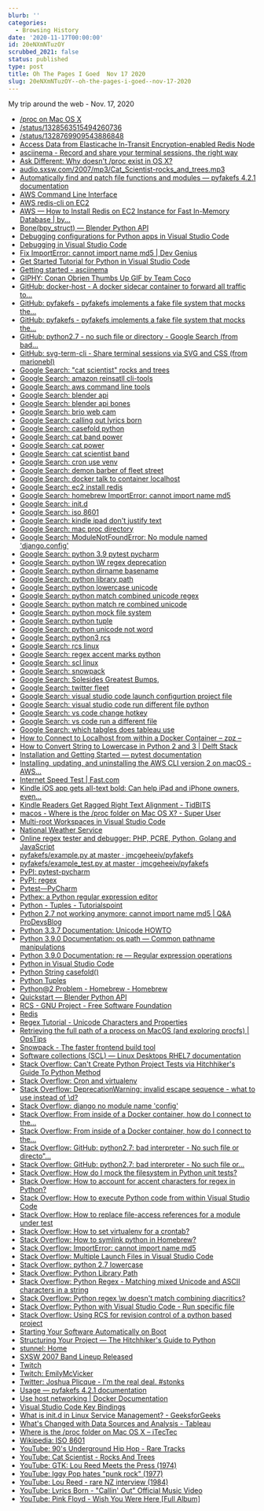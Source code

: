 ```yaml
---
blurb: ''
categories:
  - Browsing History
date: '2020-11-17T00:00:00'
id: 20eNXmNTuzOY
scrubbed_2021: false
status: published
type: post
title: Oh The Pages I Goed  Nov 17 2020
slug: 20eNXmNTuzOY--oh-the-pages-i-goed--nov-17-2020
---
```


My trip around the web - Nov. 17, 2020

- [/proc on Mac OS X](http://web.archive.org/web/20200103161748/http://osxbook.com/book/bonus/ancient/procfs/)
- [/status/1328563515494260736](https://twitter.com/statefulwidget/status/1328563515494260736)
- [/status/1328769909543886848](https://twitter.com/GoHard_EveryDay/status/1328769909543886848)
- [Access Data from Elasticache In-Transit Encryption-enabled Redis Node](https://aws.amazon.com/premiumsupport/knowledge-center/elasticache-connect-redis-node/)
- [asciinema - Record and share your terminal sessions, the right way](https://asciinema.org/)
- [Ask Different: Why doesn't /proc exist in OS X?](https://apple.stackexchange.com/questions/119124/why-doesnt-proc-exist-in-os-x)
- [‎audio.sxsw.com/2007/mp3/Cat_Scientist-rocks_and_trees.mp3](http://audio.sxsw.com/2007/mp3/Cat_Scientist-rocks_and_trees.mp3)
- [Automatically find and patch file functions and modules — pyfakefs 4.2.1 documentation](http://jmcgeheeiv.github.io/pyfakefs/release/autopatch.html#auto-patch)
- [AWS Command Line Interface](https://aws.amazon.com/cli/)
- [AWS redis-cli on EC2](https://gist.github.com/todgru/14768fb2d8a82ab3f436)
- [AWS — How to Install Redis on EC2 Instance for Fast In-Memory Database | by...](https://shawn-shi.medium.com/how-to-install-redis-on-ec2-server-for-fast-in-memory-database-f30c3ef8c35e)
- [Bone(bpy_struct) — Blender Python API](https://docs.blender.org/api/current/bpy.types.Bone.html#bpy.types.Bone)
- [Debugging configurations for Python apps in Visual Studio Code](https://code.visualstudio.com/docs/python/debugging)
- [Debugging in Visual Studio Code](https://code.visualstudio.com/Docs/editor/debugging)
- [Fix ImportError: cannot import name md5 | Dev Genius](https://medium.com/dev-genius/how-to-fix-md5-importerror-with-python-2-and-pip-cfe389dc24eb)
- [Get Started Tutorial for Python in Visual Studio Code](https://code.visualstudio.com/docs/python/python-tutorial)
- [Getting started - asciinema](https://asciinema.org/docs/getting-started)
- [GIPHY: Conan Obrien Thumbs Up GIF by Team Coco](https://giphy.com/gifs/teamcoco-QKkqVCZrRCc7BuhTeQ)
- [GitHub: docker-host - A docker sidecar container to forward all traffic to...](https://github.com/qoomon/docker-host)
- [GitHub: pyfakefs - pyfakefs implements a fake file system that mocks the...](https://github.com/jmcgeheeiv/pyfakefs)
- [GitHub: pyfakefs - pyfakefs implements a fake file system that mocks the...](https://github.com/jmcgeheeiv/pyfakefs/)
- [GitHub: python2.7 - no such file or directory - Google Search (from bad...](https://www.google.com/search?client=safari&rls=en&q=bad+interpreter:+/usr/local/opt/python@2/bin/python2.7:+no+such+file+or+directory&ie=UTF-8&oe=UTF-8)
- [GitHub: svg-term-cli - Share terminal sessions via SVG and CSS (from marionebl)](https://github.com/marionebl/svg-term-cli)
- [Google Search: "cat scientist" rocks and trees](https://www.google.com/search?newwindow=1&client=safari&rls=en&biw=1609&bih=813&tbm=vid&ei=_Te0X7fIHKHI5gKB77XoAg&q=%22cat+scientist%22+rocks+and+trees&oq=%22cat+scientist%22+rocks+and+trees&gs_l=psy-ab.3..33i160k1j33i299k1l3.23731.26098.0.26289.15.15.0.0.0.0.121.1350.13j2.15.0....0...1c.1.64.psy-ab..0.14.1270...33i22i29i30k1.0.Rkp67UoP-k0)
- [Google Search: amazon reinsatll cli-tools](https://www.google.com/search?client=safari&rls=en&q=amazon+reinsatll+cli-tools&ie=UTF-8&oe=UTF-8)
- [Google Search: aws command line tools](https://www.google.com/search?client=safari&rls=en&q=aws+command+line+tools&ie=UTF-8&oe=UTF-8)
- [Google Search: blender api](https://www.google.com/search?client=safari&rls=en&q=blender+api&ie=UTF-8&oe=UTF-8)
- [Google Search: blender api bones](https://www.google.com/search?client=safari&rls=en&q=blender+api+bones&ie=UTF-8&oe=UTF-8)
- [Google Search: brio web cam](https://www.google.com/search?client=safari&rls=en&q=brio+web+cam&ie=UTF-8&oe=UTF-8)
- [Google Search: calling out lyrics born](https://www.google.com/search?client=safari&rls=en&q=calling+out+lyrics+born&ie=UTF-8&oe=UTF-8)
- [Google Search: casefold python](https://www.google.com/search?client=safari&rls=en&q=casefold+python&ie=UTF-8&oe=UTF-8)
- [Google Search: cat band power](https://www.google.com/search?newwindow=1&client=safari&rls=en&ei=ljW0X5D-A8fY5gLV_oOoAg&q=cat+band+power&oq=cat+band+power&gs_lcp=CgZwc3ktYWIQAzIJCAAQyQMQFhAeMgYIABAWEB4yBggAEBYQHjIGCAAQFhAeMgYIABAWEB4yBggAEBYQHjoECAAQRzoFCAAQyQM6AggAOgQIABBDOgQIABAKOggIABAIEA0QHjoKCAAQCBANEAoQHlCySVizW2DsYGgAcAJ4AIABgQGIAZgEkgEDNS4xmAEAoAEBqgEHZ3dzLXdpesgBCMABAQ&sclient=psy-ab&ved=0ahUKEwiQoaS1uIrtAhVHrFkKHVX_ACUQ4dUDCAw&uact=5)
- [Google Search: cat power](https://www.google.com/search?q=cat+power&newwindow=1&client=safari&rls=en&tbm=vid&ei=FTW0X4DEEoLa5gKA6oDYCg&start=50&sa=N&ved=0ahUKEwjAovH3t4rtAhUCrVkKHQA1AKs4KBDw0wMIpQE&biw=1609&bih=813&dpr=2)
- [Google Search: cat scientist band](https://www.google.com/search?q=cat+scientist+band&newwindow=1&client=safari&rls=en&source=lnms&tbm=vid&sa=X&ved=2ahUKEwj_7I-1uortAhUEvVkKHd4bCyAQ_AUoA3oECBsQBQ&biw=1609&bih=838)
- [Google Search: cron use venv](https://www.google.com/search?client=safari&rls=en&q=cron+use+venv&ie=UTF-8&oe=UTF-8)
- [Google Search: demon barber of fleet street](https://www.google.com/search?client=safari&rls=en&q=demon+barber+of+fleet+street&ie=UTF-8&oe=UTF-8)
- [Google Search: docker talk to container localhost](https://www.google.com/search?client=safari&rls=en&q=docker+talk+to+container+localhost&ie=UTF-8&oe=UTF-8)
- [Google Search: ec2 install redis](https://www.google.com/search?client=safari&rls=en&q=ec2+install+redis&ie=UTF-8&oe=UTF-8)
- [Google Search: homebrew ImportError: cannot import name md5](https://www.google.com/search?client=safari&rls=en&q=homebrew+ImportError:+cannot+import+name+md5&ie=UTF-8&oe=UTF-8)
- [Google Search: init.d](https://www.google.com/search?client=safari&rls=en&q=init.d&ie=UTF-8&oe=UTF-8)
- [Google Search: iso 8601](https://www.google.com/search?client=safari&rls=en&q=iso+8601&ie=UTF-8&oe=UTF-8)
- [Google Search: kindle ipad don't justify text](https://www.google.com/search?client=safari&rls=en&q=kindle+ipad+don%27t+justify+text&ie=UTF-8&oe=UTF-8)
- [Google Search: mac proc directory](https://www.google.com/search?client=safari&rls=en&q=mac+proc+directory&ie=UTF-8&oe=UTF-8)
- [Google Search: ModuleNotFoundError: No module named 'django.config'](https://www.google.com/search?client=safari&rls=en&q=ModuleNotFoundError:+No+module+named+%27django.config%27&ie=UTF-8&oe=UTF-8)
- [Google Search: python 3.9 pytest pycharm](https://www.google.com/search?client=safari&rls=en&q=python+3.9+pytest+pycharm&ie=UTF-8&oe=UTF-8)
- [Google Search: python \W regex deprecation](https://www.google.com/search?client=safari&rls=en&q=python+%5CW+regex+deprecation&ie=UTF-8&oe=UTF-8)
- [Google Search: python dirname basename](https://www.google.com/search?client=safari&rls=en&q=python+dirname+basename&ie=UTF-8&oe=UTF-8)
- [Google Search: python library path](https://www.google.com/search?client=safari&rls=en&q=python+library+path&ie=UTF-8&oe=UTF-8)
- [Google Search: python lowercase unicode](https://www.google.com/search?client=safari&rls=en&q=python+lowercase+unicode&ie=UTF-8&oe=UTF-8)
- [Google Search: python match combined unicode regex](https://www.google.com/search?client=safari&rls=en&q=python+match+combined+unicode+regex&ie=UTF-8&oe=UTF-8)
- [Google Search: python match re combined unicode](https://www.google.com/search?client=safari&rls=en&q=python+match+re+combined+unicode&ie=UTF-8&oe=UTF-8)
- [Google Search: python mock file system](https://www.google.com/search?client=safari&rls=en&q=python+mock+file+system&ie=UTF-8&oe=UTF-8)
- [Google Search: python tuple](https://www.google.com/search?client=safari&rls=en&q=python+tuple&ie=UTF-8&oe=UTF-8)
- [Google Search: python unicode not word](https://www.google.com/search?client=safari&rls=en&q=python+unicode+not+word&ie=UTF-8&oe=UTF-8)
- [Google Search: python3 rcs](https://www.google.com/search?client=safari&rls=en&q=python3+rcs&ie=UTF-8&oe=UTF-8)
- [Google Search: rcs linux](https://www.google.com/search?newwindow=1&client=safari&rls=en&ei=MB-0X8OVB4605gLH7Y_4Bw&q=rcs+linux&oq=rcs+linux&gs_lcp=CgZwc3ktYWIQAzIFCAAQyQMyBggAEBYQHjIGCAAQFhAeMgYIABAWEB4yBggAEBYQHjIGCAAQFhAeMgYIABAWEB4yBggAEBYQHjIGCAAQFhAeMgYIABAWEB46BAgAEEc6BwgAEMkDEEM6BAgAEEM6AggAOggILhDHARCvAVD2iQFY5JABYOKUAWgAcAJ4AIABhwGIAYQFkgEDMi40mAEAoAEBqgEHZ3dzLXdpesgBCMABAQ&sclient=psy-ab&ved=0ahUKEwjD7Y-Ho4rtAhUOmlkKHcf2A38Q4dUDCAw&uact=5)
- [Google Search: regex accent marks python](https://www.google.com/search?newwindow=1&client=safari&rls=en&ei=S4O0X67bI8bZ5gLb64SgBA&q=regex+accent+marks+python+&oq=regex+accent+marks+python+&gs_lcp=CgZwc3ktYWIQAzIICCEQFhAdEB46BAgAEEc6CQgAEMkDEBYQHjoGCAAQFhAeUM0UWPscYI0eaABwAngAgAG_AYgBhwaSAQM3LjGYAQCgAQGqAQdnd3Mtd2l6yAEIwAEB&sclient=psy-ab&ved=0ahUKEwjurKDDgovtAhXGrFkKHds1AUQQ4dUDCAw&uact=5)
- [Google Search: scl linux](https://www.google.com/search?client=safari&rls=en&q=scl+linux&ie=UTF-8&oe=UTF-8)
- [Google Search: snowpack](https://www.google.com/search?client=safari&rls=en&q=snowpack&ie=UTF-8&oe=UTF-8)
- [Google Search: Solesides Greatest Bumps,](https://www.google.com/search?client=safari&rls=en&q=Solesides+Greatest+Bumps,&ie=UTF-8&oe=UTF-8)
- [Google Search: twitter fleet](https://www.google.com/search?client=safari&rls=en&q=twitter+fleet&ie=UTF-8&oe=UTF-8)
- [Google Search: visual studio code launch configurtion project file](https://www.google.com/search?client=safari&rls=en&q=visual+studio+code+launch+configurtion+project+file&ie=UTF-8&oe=UTF-8)
- [Google Search: visual studio code run different file python](https://www.google.com/search?newwindow=1&client=safari&rls=en&ei=Lz6zX7bxG4WZ5gK78ZfoAg&q=visual+studio+code+run+different+file+python+&oq=visual+studio+code+run+different+file+python+&gs_lcp=CgZwc3ktYWIQAzIICCEQFhAdEB4yCAghEBYQHRAeMggIIRAWEB0QHjIICCEQFhAdEB4yCAghEBYQHRAeMggIIRAWEB0QHjIICCEQFhAdEB4yCAghEBYQHRAeMggIIRAWEB0QHjoECAAQR1D5YFihbGCAbmgAcAJ4AIABeYgB7QaSAQMxLjeYAQCgAQGqAQdnd3Mtd2l6yAEIwAEB&sclient=psy-ab&ved=0ahUKEwj2xP68zIjtAhWFjFkKHbv4BS0Q4dUDCAw&uact=5)
- [Google Search: vs code change hotkey](https://www.google.com/search?client=safari&rls=en&q=vs+code+change+hotkey&ie=UTF-8&oe=UTF-8)
- [Google Search: vs code run a different file](https://www.google.com/search?client=safari&rls=en&q=vs+code+run+a+different+file&ie=UTF-8&oe=UTF-8)
- [Google Search: which tabgles does tableau use](https://www.google.com/search?client=safari&rls=en&q=which+tabgles+does+tableau+use&ie=UTF-8&oe=UTF-8)
- [How to Connect to Localhost from within a Docker Container – zpz –](http://zpz.github.io/blog/connect-to-localhost-from-container/)
- [How to Convert String to Lowercase in Python 2 and 3 | Delft Stack](https://www.delftstack.com/howto/python/how-to-convert-string-to-lowercase-in-python-2-and-3/)
- [Installation and Getting Started — pytest documentation](https://docs.pytest.org/en/stable/getting-started.html)
- [Installing, updating, and uninstalling the AWS CLI version 2 on macOS - AWS...](https://docs.aws.amazon.com/cli/latest/userguide/install-cliv2-mac.html)
- [Internet Speed Test | Fast.com](https://fast.com/#)
- [Kindle iOS app gets all-text bold: Can help iPad and iPhone owners, even...](https://teleread.org/2017/05/02/kindle-ios-app-finally-gets-boldface-great-news-for-ipad-fans-and-probably-iphone-ones/)
- [Kindle Readers Get Ragged Right Text Alignment - TidBITS](https://tidbits.com/2017/04/17/kindle-readers-get-ragged-right-text-alignment/)
- [macos - Where is the /proc folder on Mac OS X? - Super User](https://superuser.com/questions/631693/where-is-the-proc-folder-on-mac-os-x)
- [Multi-root Workspaces in Visual Studio Code](https://code.visualstudio.com/docs/editor/multi-root-workspaces)
- [National Weather Service](https://www.weather.gov/)
- [Online regex tester and debugger: PHP, PCRE, Python, Golang and JavaScript](https://regex101.com/r/cJ1wX7/1)
- [pyfakefs/example.py at master · jmcgeheeiv/pyfakefs](https://github.com/jmcgeheeiv/pyfakefs/blob/master/pyfakefs/tests/example.py)
- [pyfakefs/example_test.py at master · jmcgeheeiv/pyfakefs](https://github.com/jmcgeheeiv/pyfakefs/blob/master/pyfakefs/tests/example_test.py)
- [PyPI: pytest-pycharm](https://pypi.org/project/pytest-pycharm/)
- [PyPI: regex](https://pypi.org/project/regex/)
- [Pytest—PyCharm](https://www.jetbrains.com/help/pycharm/pytest.html#enable-pytest)
- [Pythex: a Python regular expression editor](https://pythex.org/)
- [Python - Tuples - Tutorialspoint](https://www.tutorialspoint.com/python/python_tuples.htm)
- [Python 2.7 not working anymore: cannot import name md5 | Q&A ProDevsBlog](https://prodevsblog.com/questions/148657/python-2-7-not-working-anymore-cannot-import-name-md5/)
- [Python 3.3.7 Documentation: Unicode HOWTO](https://docs.python.org/3.3/howto/unicode.html)
- [Python 3.9.0 Documentation: os.path — Common pathname manipulations](https://docs.python.org/3/library/os.path.html)
- [Python 3.9.0 Documentation: re — Regular expression operations](https://docs.python.org/3/library/re.html)
- [Python in Visual Studio Code](https://code.visualstudio.com/docs/languages/python)
- [Python String casefold()](https://www.programiz.com/python-programming/methods/string/casefold)
- [Python Tuples](https://www.w3schools.com/python/python_tuples.asp)
- [Python@2 Problem - Homebrew - Homebrew](https://discourse.brew.sh/t/python-2-problem/1888)
- [Quickstart — Blender Python API](https://docs.blender.org/api/current/info_quickstart.html)
- [RCS - GNU Project - Free Software Foundation](https://www.gnu.org/software/rcs/)
- [Redis](https://redis.io/download)
- [Regex Tutorial - Unicode Characters and Properties](https://www.regular-expressions.info/unicode.html)
- [Retrieving the full path of a process on MacOS (and exploring procfs) | OpsTips](https://ops.tips/blog/macos-pid-absolute-path-and-procfs-exploration/)
- [Snowpack - The faster frontend build tool](https://www.snowpack.dev/)
- [Software collections (SCL) — Linux Desktops RHEL7 documentation](http://linuxdesktops.soton.ac.uk/softwarecollections.html)
- [Stack Overflow: Can't Create Python Project Tests via Hitchhiker's Guide To Python Method](https://stackoverflow.com/questions/64849971/cant-create-python-project-tests-via-hitchhikers-guide-to-python-method)
- [Stack Overflow: Cron and virtualenv](https://stackoverflow.com/questions/3287038/cron-and-virtualenv)
- [Stack Overflow: DeprecationWarning: invalid escape sequence - what to use instead of \d?](https://stackoverflow.com/questions/50504500/deprecationwarning-invalid-escape-sequence-what-to-use-instead-of-d)
- [Stack Overflow: django no module name 'config'](https://stackoverflow.com/questions/48375823/django-no-module-name-config)
- [Stack Overflow: From inside of a Docker container, how do I connect to the...](https://stackoverflow.com/questions/24319662/from-inside-of-a-docker-container-how-do-i-connect-to-the-localhost-of-the-mach)
- [Stack Overflow: From inside of a Docker container, how do I connect to the...](https://stackoverflow.com/questions/24319662/from-inside-of-a-docker-container-how-do-i-connect-to-the-localhost-of-the-mach/52858101#52858101)
- [Stack Overflow: GitHub: python2.7: bad interpreter - No such file or directo"...](https://stackoverflow.com/questions/54890670/getting-usr-local-opt-python-bin-python2-7-bad-interpreter-no-such-file-or-d/54890849)
- [Stack Overflow: GitHub: python2.7: bad interpreter - No such file or...](https://stackoverflow.com/questions/31768128/pip-installation-usr-local-opt-python-bin-python2-7-bad-interpreter-no-such-f)
- [Stack Overflow: How do I mock the filesystem in Python unit tests?](https://stackoverflow.com/questions/19672138/how-do-i-mock-the-filesystem-in-python-unit-tests)
- [Stack Overflow: How to account for accent characters for regex in Python?](https://stackoverflow.com/questions/18663644/how-to-account-for-accent-characters-for-regex-in-python)
- [Stack Overflow: How to execute Python code from within Visual Studio Code](https://stackoverflow.com/questions/29987840/how-to-execute-python-code-from-within-visual-studio-code)
- [Stack Overflow: How to replace file-access references for a module under test](https://stackoverflow.com/questions/16468443/how-to-replace-file-access-references-for-a-module-under-test)
- [Stack Overflow: How to set virtualenv for a crontab?](https://stackoverflow.com/questions/4150671/how-to-set-virtualenv-for-a-crontab/12848443)
- [Stack Overflow: How to symlink python in Homebrew?](https://stackoverflow.com/questions/13354207/how-to-symlink-python-in-homebrew/13354417#13354417)
- [Stack Overflow: ImportError: cannot import name md5](https://stackoverflow.com/questions/59123154/importerror-cannot-import-name-md5)
- [Stack Overflow: Multiple Launch Files in Visual Studio Code](https://stackoverflow.com/questions/30277191/multiple-launch-files-in-visual-studio-code)
- [Stack Overflow: python 2.7 lowercase](https://stackoverflow.com/questions/9943169/python-2-7-lowercase)
- [Stack Overflow: Python Library Path](https://stackoverflow.com/questions/135035/python-library-path)
- [Stack Overflow: Python Regex - Matching mixed Unicode and ASCII characters in a string](https://stackoverflow.com/questions/45626837/python-regex-matching-mixed-unicode-and-ascii-characters-in-a-string)
- [Stack Overflow: Python regex \w doesn't match combining diacritics?](https://stackoverflow.com/questions/3141032/python-regex-w-doesnt-match-combining-diacritics)
- [Stack Overflow: Python with Visual Studio Code - Run specific file](https://stackoverflow.com/questions/49113247/python-with-visual-studio-code-run-specific-file/49137722)
- [Stack Overflow: Using RCS for revision control of a python based project](https://stackoverflow.com/questions/60119379/using-rcs-for-revision-control-of-a-python-based-project)
- [Starting Your Software Automatically on Boot](https://tldp.org/HOWTO/HighQuality-Apps-HOWTO/boot.html)
- [Structuring Your Project — The Hitchhiker's Guide to Python](https://docs.python-guide.org/writing/structure/)
- [stunnel: Home](https://www.stunnel.org/)
- [SXSW 2007 Band Lineup Released](http://www.hearya.com/2007/02/12/sxsw-2007-band-lineup-released/)
- [Twitch](https://www.twitch.tv/)
- [Twitch: EmilyMcVicker](https://www.twitch.tv/emilymcvicker)
- [Twitter: Joshua Plicque - I'm the real deal. #stonks ](https://twitter.com/GoHard_EveryDay/status/1328770119401615365)
- [Usage — pyfakefs 4.2.1 documentation](http://jmcgeheeiv.github.io/pyfakefs/release/usage.html)
- [Use host networking | Docker Documentation](https://docs.docker.com/network/host/)
- [Visual Studio Code Key Bindings](https://code.visualstudio.com/docs/getstarted/keybindings)
- [What is init.d in Linux Service Management? - GeeksforGeeks](https://www.geeksforgeeks.org/what-is-init-d-in-linux-service-management/)
- [What's Changed with Data Sources and Analysis - Tableau](https://help.tableau.com/current/pro/desktop/en-us/datasource_datamodel_whatschanged.htm)
- [Where is the /proc folder on Mac OS X – iTecTec](https://itectec.com/superuser/where-is-the-proc-folder-on-mac-os-x/)
- [Wikipedia: ISO 8601](https://en.wikipedia.org/wiki/ISO_8601)
- [YouTube: 90's Underground Hip Hop - Rare Tracks](https://www.youtube.com/watch?v=rBLuvEwIF5E)
- [YouTube: Cat Scientist - Rocks And Trees](https://www.youtube.com/watch?v=1XXxZLe8xOI)
- [YouTube: GTK: Lou Reed Meets the Press (1974)](https://www.youtube.com/watch?v=IeMIWCxHgQk)
- [YouTube: Iggy Pop hates "punk rock" (1977)](https://www.youtube.com/watch?v=78S0yrMLfTU)
- [YouTube: Lou Reed - rare NZ interview (1984)](https://www.youtube.com/watch?v=8ehTB6EBS8M)
- [YouTube: Lyrics Born - "Callin' Out" Official Music Video](https://www.youtube.com/watch?v=2-kV6TRs8PU)
- [YouTube: Pink Floyd - Wish You Were Here [Full Album]](https://www.youtube.com/watch?v=DG_gVtyLJ5A)
